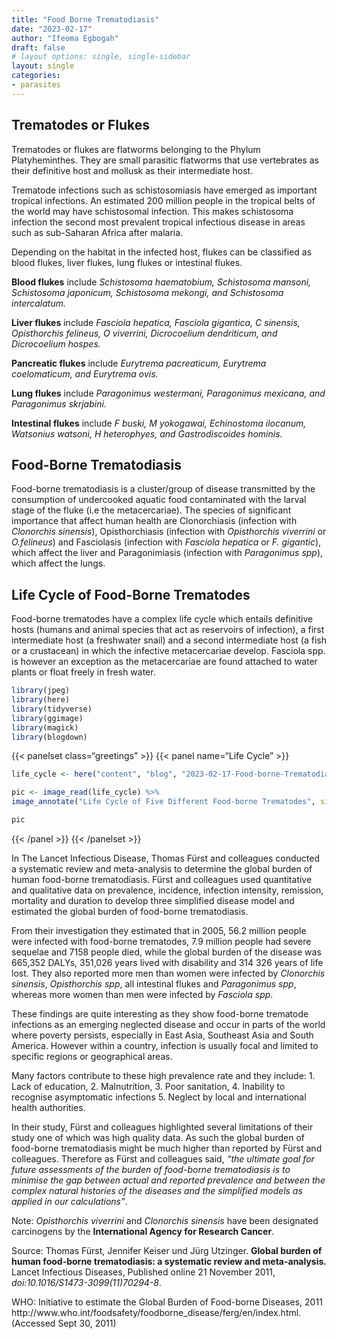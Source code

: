 ```yaml
---
title: "Food Borne Trematodiasis"
date: "2023-02-17"
author: "Ifeoma Egbogah"
draft: false
# layout options: single, single-sidebar
layout: single
categories:
- parasites
---
```



## Trematodes or Flukes

Trematodes or flukes are flatworms belonging to the Phylum Platyheminthes. They are small parasitic flatworms that use vertebrates as their definitive host and mollusk as their intermediate host.

Trematode infections such as schistosomiasis have emerged as important tropical infections. An estimated 200 million people in the tropical belts of the world may have schistosomal infection. This makes schistosoma infection the second most prevalent tropical infectious disease in areas such as sub-Saharan Africa after malaria.

Depending on the habitat in the infected host, flukes can be classified as blood flukes, liver flukes, lung flukes or intestinal flukes.
 
__Blood flukes__ include *Schistosoma haematobium, Schistosoma mansoni, Schistosoma japonicum, Schistosoma mekongi, and Schistosoma intercalatum.*

__Liver flukes__ include *Fasciola hepatica, Fasciola gigantica, C sinensis, Opisthorchis felineus, O viverrini, Dicrocoelium dendriticum, and Dicrocoelium hospes.*

__Pancreatic flukes__ include *Eurytrema pacreaticum, Eurytrema coelomaticum, and Eurytrema ovis.*

__Lung flukes__ include *Paragonimus westermani, Paragonimus mexicana, and Paragonimus skrjabini.*

__Intestinal flukes__ include *F buski, M yokogawai, Echinostoma ilocanum, Watsonius watsoni, H heterophyes, and Gastrodiscoides hominis.*


## Food-Borne Trematodiasis 

Food-borne trematodiasis is a cluster/group of disease transmitted by the consumption of undercooked aquatic food contaminated with the larval stage of the fluke (i.e the metacercariae). The species of significant importance that affect human health are Clonorchiasis (infection with *Clonorchis sinensis*), Opisthorchiasis (infection with *Opisthorchis viverrini* or *O.felineus*) and Fasciolasis (infection with *Fasciola hepatica* or *F. gigantic*), which affect the liver and Paragonimiasis (infection with *Paragonimus spp*), which affect the lungs.


## Life Cycle of Food-Borne Trematodes 

Food-borne trematodes have a complex life cycle which entails definitive hosts (humans and animal species that act as reservoirs of infection), a first intermediate host (a freshwater snail) and a second intermediate host (a fish or a crustacean) in which the infective metacercariae develop. Fasciola spp. is however an exception as the metacercariae are found attached to water plants or float freely in fresh water.



```r

library(jpeg)
library(here)
library(tidyverse)
library(ggimage)
library(magick)
library(blogdown)

```


{{< panelset class="greetings" >}}
{{< panel name="Life Cycle" >}}

```r

life_cycle <- here("content", "blog", "2023-02-17-Food-borne-Trematodiasis", "life_cycle.jpg")

pic <- image_read(life_cycle) %>%
image_annotate("Life Cycle of Five Different Food-borne Trematodes", size = 12)

pic

```


{{< /panel >}}
{{< /panelset  >}}


In The Lancet Infectious Disease, Thomas Fürst and colleagues conducted a systematic review and meta-analysis to determine the global burden of human food-borne trematodiasis. Fürst and colleagues used quantitative and qualitative data on prevalence, incidence, infection intensity, remission, mortality and duration to develop three simplified disease model and estimated the global burden of food-borne trematodiasis.

From their investigation they estimated that in 2005, 56.2 million people were infected with food-borne trematodes, 7.9 million people had severe sequelae and 7158 people died, while the global burden of the disease was 665,352 DALYs, 351,026 years lived with disability and 314 326 years of life lost. They also reported more men than women were infected by *Clonorchis sinensis*, *Opisthorchis spp*, all intestinal flukes and *Paragonimus spp*, whereas more women than men were infected by *Fasciola spp*.
 
These findings are quite interesting as they show food-borne trematode infections as an emerging neglected disease and occur in parts of the world where poverty persists, especially in East Asia, Southeast Asia and South America. However within a country, infection is usually focal and limited to specific regions or geographical areas. 

Many factors contribute to these high prevalence rate and they include: 
1. Lack of education, 
2. Malnutrition, 
3. Poor sanitation, 
4. Inability to recognise asymptomatic infections
5. Neglect by local and international health authorities.

In their study, Fürst and colleagues highlighted several limitations of their study one of which was high quality data. As such the global burden of food-borne trematodiasis might be much higher than reported by Fürst and colleagues. Therefore as Fürst and colleagues said, *“the ultimate goal for future assessments of the burden of food-borne trematodiasis is to minimise the gap between actual and reported prevalence and between the complex natural histories of the diseases and the simplified models as applied in our calculations”*.



Note:
*Opisthorchis viverrini* and *Clonorchis sinensis* have been designated carcinogens by the __International Agency for Research Cancer__.

Source:
Thomas Fürst, Jennifer Keiser und Jürg Utzinger.
__Global burden of human food-borne trematodiasis: a systematic review and meta-analysis.__ Lancet Infectious Diseases, Published online 21 November 2011, *doi:10.1016/S1473-3099(11)70294-8*.

WHO: Initiative to estimate the Global Burden of Food-borne Diseases, 2011 http://www.who.int/foodsafety/foodborne_disease/ferg/en/index.html. (Accessed Sept 30, 2011)

